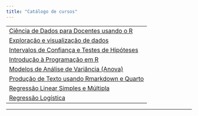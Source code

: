 ```yaml
---
title: "Catálogo de cursos"
---
```



||
|:----|
|[Ciência de Dados para Docentes usando o R](catalogo/ciencia-de-dados-para-docentes.html)<br>|
|[Exploração e visualização de dados](catalogo/exploracao-visualizacao.html)<br>|
|[Intervalos de Confiança e Testes de Hipóteses](catalogo/intervalo-confianca-teste-hipoteses.html)<br>|
|[Introdução à Programação em R](catalogo/introducao-a-programacao.html)<br>|
|[Modelos de Análise de Variância (Anova)](catalogo/modelo-de-analise-de-variancia.html)<br>|
|[Produção de Texto usando Rmarkdown e Quarto](catalogo/producao-de-texto-usando-rmarkdown.html)<br>|
|[Regressão Linear Simples e Múltipla](catalogo/regressao-linear-simples-e-multipla.html)<br>|
|[Regressão Logística](catalogo/regressao-logistica.html)|


---
